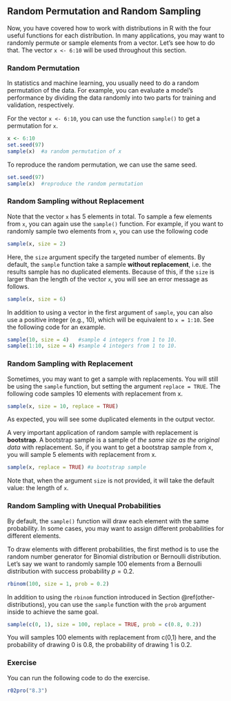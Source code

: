 ## Random Permutation and Random Sampling  {#sampling}

Now, you have covered how to work with distributions in R with the four useful functions for each distribution. In many applications, you may want to randomly permute or sample elements from a vector. Let's see how to do that. The vector `x <- 6:10` will be used throughout this section.

### Random Permutation

In statistics and machine learning, you usually need to do a random permutation of the data. For example, you can evaluate a model's performance by dividing the data randomly into two parts for training and validation, respectively.  

For the vector `x <- 6:10`, you can use the function `sample()` to get a permutation for `x`. 
```r
x <- 6:10
set.seed(97)
sample(x)  #a random permutation of x
```

To reproduce the random permutation, we can use the same seed. 

```r
set.seed(97)
sample(x)  #reproduce the random permutation
```


### Random Sampling without Replacement

Note that the vector `x` has 5 elements in total. To sample a few elements from `x`, you can again use the `sample()` function. For example, if you want to randomly sample two elements from `x`, you can use the following code

```r
sample(x, size = 2) 
```

Here, the `size` argument specify the targeted number of elements. By default, the `sample` function take a sample **without replacement**, i.e. the results sample has no duplicated elements. Because of this, if the `size` is larger than the length of the vector `x`, you will see an error message as follows.

```r
sample(x, size = 6)
```


In addition to using a vector in the first argument of `sample`, you can also use a positive integer (e.g., 10), which will be equivalent to `x = 1:10`. See the following code for an example. 

```r
sample(10, size = 4)   #sample 4 integers from 1 to 10.
sample(1:10, size = 4) #sample 4 integers from 1 to 10.
```


### Random Sampling with Replacement

Sometimes, you may want to get a sample with replacements. You will still be using the `sample` function, but setting the argument `replace = TRUE`. The following code samples 10 elements with replacement from x.

```r
sample(x, size = 10, replace = TRUE)
```

As expected, you will see some duplicated elements in the output vector.

A very important application of random sample with replacement is **bootstrap**. A bootstrap sample is a sample of *the same size as the original data* with replacement. So, if you want to get a bootstrap sample from x, you will sample 5 elements with replacement from x.

```r
sample(x, replace = TRUE) #a bootstrap sample
```

::: {.infobox .caution data-latex="{caution}"}
Note that, when the argument `size` is not provided, it will take the default value: the length of `x`. 
::: 


### Random Sampling with Unequal Probabilities

By default, the `sample()` function will draw each element with the same probability. In some cases, you may want to assign different probabilities for different elements. 

To draw elements with different probabilities, the first method is to use the random number generator for Binomial distribution or Bernoulli distribution. Let's say we want to randomly sample 100 elements from a Bernoulli distribution with success probability $p=0.2$. 

```r
rbinom(100, size = 1, prob = 0.2)
```

In addition to using the `rbinom` function introduced in Section \@ref(other-distributions), you can use the `sample` function with the `prob` argument inside to achieve the same goal.

```r
sample(c(0, 1), size = 100, replace = TRUE, prob = c(0.8, 0.2))
```

You will samples 100 elements with replacement from c(0,1) here, and the probability of drawing 0 is 0.8, the probability of drawing 1 is 0.2. 

### Exercise

You can run the following code to do the exercise. 
```r
r02pro("8.3")
```
